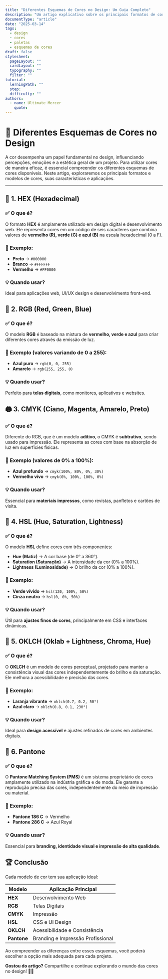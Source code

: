 ```yaml
---
title: "Diferentes Esquemas de Cores no Design: Um Guia Completo"
description: "Um artigo explicativo sobre os principais formatos de cores utilizados no design, como HEX, Pantone, CMYK, OKLCH, HSL e outros."
documentType: "article"
date: "2025-03-14"
tags:
  - design
  - cores
  - paletas
  - esquemas de cores
draft: false
stylesheet:
  pageLayout: ""
  cardLayout: ""
  typography: ""
  filter: ""
tutorial:
  lerningPath: ""
  step:
  difficulty: ""
authors:
  - name: Ultimate Mercer
    quote:
---
```


# 🎨 Diferentes Esquemas de Cores no Design

A cor desempenha um papel fundamental no design, influenciando percepções, emoções e a estética geral de um projeto. Para utilizar cores de maneira eficaz, é essencial compreender os diferentes esquemas de cores disponíveis. Neste artigo, exploraremos os principais formatos e modelos de cores, suas características e aplicações.

---

## 🔹 **1. HEX (Hexadecimal)**

### ✅ O que é?

O formato **HEX** é amplamente utilizado em design digital e desenvolvimento web. Ele representa cores em um código de seis caracteres que combina valores de **vermelho (R), verde (G) e azul (B)** na escala hexadecimal (0 a F).

### 🎯 Exemplo:

- **Preto** → `#000000`
- **Branco** → `#FFFFFF`
- **Vermelho** → `#FF0000`

### 💡 Quando usar?

Ideal para aplicações web, UI/UX design e desenvolvimento front-end.

## 🎨 **2. RGB (Red, Green, Blue)**

### ✅ O que é?

O modelo **RGB** é baseado na mistura de **vermelho, verde e azul** para criar diferentes cores através da emissão de luz.

### 🎯 Exemplo (valores variando de 0 a 255):

- **Azul puro** → `rgb(0, 0, 255)`
- **Amarelo** → `rgb(255, 255, 0)`

### 💡 Quando usar?

Perfeito para **telas digitais**, como monitores, aplicativos e websites.

## 🖨️ **3. CMYK (Ciano, Magenta, Amarelo, Preto)**

### ✅ O que é?

Diferente do RGB, que é um modelo **aditivo**, o CMYK é **subtrativo**, sendo usado para impressão. Ele representa as cores com base na absorção de luz em superfícies físicas.

### 🎯 Exemplo (valores de 0% a 100%):

- **Azul profundo** → `cmyk(100%, 80%, 0%, 30%)`
- **Vermelho vivo** → `cmyk(0%, 100%, 100%, 0%)`

### 💡 Quando usar?

Essencial para **materiais impressos**, como revistas, panfletos e cartões de visita.

## 🎨 **4. HSL (Hue, Saturation, Lightness)**

### ✅ O que é?

O modelo **HSL** define cores com três componentes:

- **Hue (Matiz)** → A cor base (de 0° a 360°).
- **Saturation (Saturação)** → A intensidade da cor (0% a 100%).
- **Lightness (Luminosidade)** → O brilho da cor (0% a 100%).

### 🎯 Exemplo:

- **Verde vívido** → `hsl(120, 100%, 50%)`
- **Cinza neutro** → `hsl(0, 0%, 50%)`

### 💡 Quando usar?

Útil para **ajustes finos de cores**, principalmente em CSS e interfaces dinâmicas.

## 🌈 **5. OKLCH (Oklab + Lightness, Chroma, Hue)**

### ✅ O que é?

O **OKLCH** é um modelo de cores perceptual, projetado para manter a consistência visual das cores independentemente do brilho e da saturação. Ele melhora a acessibilidade e precisão das cores.

### 🎯 Exemplo:

- **Laranja vibrante** → `oklch(0.7, 0.2, 50°)`
- **Azul claro** → `oklch(0.8, 0.1, 230°)`

### 💡 Quando usar?

Ideal para **design acessível** e ajustes refinados de cores em ambientes digitais.

## 🎨 **6. Pantone**

### ✅ O que é?

O **Pantone Matching System (PMS)** é um sistema proprietário de cores amplamente utilizado na indústria gráfica e de moda. Ele garante a reprodução precisa das cores, independentemente do meio de impressão ou material.

### 🎯 Exemplo:

- **Pantone 186 C** → Vermelho
- **Pantone 286 C** → Azul Royal

### 💡 Quando usar?

Essencial para **branding, identidade visual e impressão de alta qualidade**.

## 🏆 **Conclusão**

Cada modelo de cor tem sua aplicação ideal:

| Modelo      | Aplicação Principal               |
| ----------- | --------------------------------- |
| **HEX**     | Desenvolvimento Web               |
| **RGB**     | Telas Digitais                    |
| **CMYK**    | Impressão                         |
| **HSL**     | CSS e UI Design                   |
| **OKLCH**   | Acessibilidade e Consistência     |
| **Pantone** | Branding e Impressão Profissional |

Ao compreender as diferenças entre esses esquemas, você poderá escolher a opção mais adequada para cada projeto.

**Gostou do artigo?** Compartilhe e continue explorando o mundo das cores no design! 🎨✨

